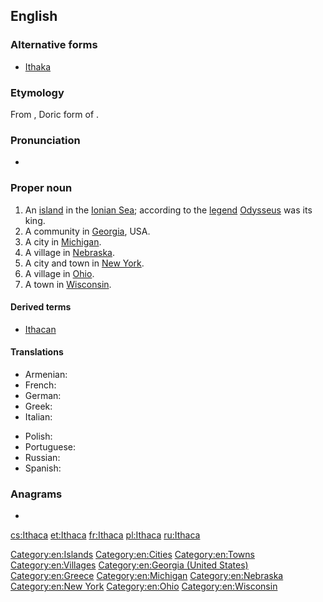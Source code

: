 ==English==
{{wikipedia}}

===Alternative forms===
* [[Ithaka]]

===Etymology===
From {{etyl|grc|en}} {{m|grc|Ἰθάκα}}, Doric form of {{m|grc|Ἰθάκη}}.

===Pronunciation===
* {{IPA|/ˈɪθəkə/|lang=en}}

===Proper noun===
{{en-proper noun}}

# An [[island]] in the [[Ionian Sea]]; according to the [[legend]] [[Odysseus]] was its king.
# A community in [[Georgia]], USA.
# A city in [[Michigan]].
# A village in [[Nebraska]].
# A city and town in [[New York]].
# A village in [[Ohio]].
# A town in [[Wisconsin]].

====Derived terms====
* [[Ithacan]]

====Translations====
{{trans-top|island}}
* Armenian: {{t|hy|Իթակե|sc=Armn}}
* French: {{t+|fr|Ithaque|f}}
* German: {{t+|de|Ithaka|n}}
* Greek: {{t+|el|Ιθάκη|f}}
* Italian: {{t|it|Itaca|f}}
{{trans-mid}}
* Polish: {{t+|pl|Itaka|f}}
* Portuguese: {{t+|pt|Ítaca|f}}
* Russian: {{t|ru|Итака}}
* Spanish: {{t+|es|Ítaca|f}}
{{trans-bottom}}

===Anagrams===
* {{l|en|Cahita}}

[[Category:en:Islands]]
[[Category:en:Cities]]
[[Category:en:Towns]]
[[Category:en:Villages]]
[[Category:en:Georgia (United States)]]
[[Category:en:Greece]]
[[Category:en:Michigan]]
[[Category:en:Nebraska]]
[[Category:en:New York]]
[[Category:en:Ohio]]
[[Category:en:Wisconsin]]

[[cs:Ithaca]]
[[et:Ithaca]]
[[fr:Ithaca]]
[[pl:Ithaca]]
[[ru:Ithaca]]